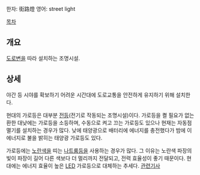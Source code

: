 한자: 街路燈
영어: street light

[[목차]]
== 개요 ==
[[도로]]변을 따라 설치하는 조명시설.

== 상세 ==
야간 등 시야를 확보하기 어려운 시간대에 도로교통을 안전하게 유지하기 위해 설치한다. 

현대의 가로등은 대부분 [[전등]](전기로 작동되는 조명시설)이다. 가로등을 켤 필요가 없는 환한 대낮에는 가로등을 소등하며, 수동으로 켜고 끄는 가로등도 있으나 현재는 자동점멸기를 설치하는 경우가 많다. 낮에 태양광으로 배터리에 에너지를 충전했다가 밤에 이 에너지로 불을 밝히는 태양광 가로등도 있다.

가로등에는 [[노란색]]을 띠는 [[나트륨]]등을 사용하는 경우가 많다. 그 이유는 노란색 파장의 빛이 파장이 길어 다른 색보다 더 멀리까지 전달되고, 전력 효율성이 좋기 때문이다. 현대에는 에너지 효율이 높은 [[LED]] 가로등으로 대체하는 추세다. [http://news.naver.com/main/read.nhn?mode=LSD&mid=sec&sid1=102&oid=009&aid=0003280810 관련기사]
